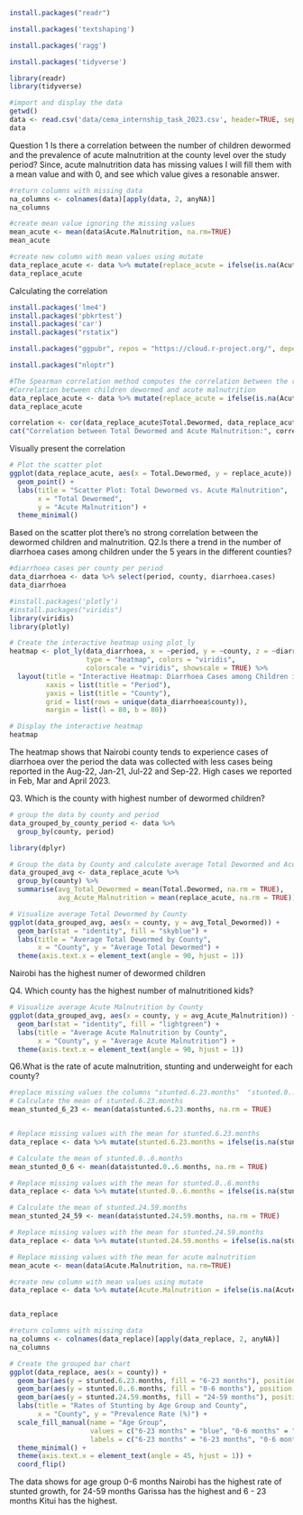 ```r
install.packages("readr")
```
```r
install.packages('textshaping')
```

```r
install.packages('ragg')
```

```r
install.packages('tidyverse')
```

```r
library(readr)
library(tidyverse)
```
```r
#import and display the data
getwd()
data <- read.csv('data/cema_internship_task_2023.csv', header=TRUE, sep=",")
data
```
Question 1
Is there a correlation between the number of children dewormed and the prevalence of acute malnutrition at the county level over the study period?
Since, acute malnutrition data has missing values I will fill them with a mean value and with 0, and see which value gives a resonable answer.
```r
#return columns with missing data
na_columns <- colnames(data)[apply(data, 2, anyNA)]
na_columns
```
```r
#create mean value ignoring the missing values
mean_acute <- mean(data$Acute.Malnutrition, na.rm=TRUE)
mean_acute
```
```r
#create new column with mean values using mutate
data_replace_acute <- data %>% mutate(replace_acute = ifelse(is.na(Acute.Malnutrition), mean_acute, Acute.Malnutrition))
data_replace_acute
```
Calculating the correlation
```r
install.packages('lme4')
install.packages('pbkrtest')
install.packages('car')
install.packages("rstatix")

install.packages("ggpubr", repos = "https://cloud.r-project.org/", dependencies = TRUE)


```
```r
install.packages("nloptr")
```
```r
#The Spearman correlation method computes the correlation between the rank of x and the rank of y variable
#Correlation between children dewormed and acute malnutrition
data_replace_acute <- data %>% mutate(replace_acute = ifelse(is.na(Acute.Malnutrition), mean_acute, Acute.Malnutrition))
data_replace_acute
```


```r
correlation <- cor(data_replace_acute$Total.Dewormed, data_replace_acute$replace_acute, use = "complete.obs")
cat("Correlation between Total Dewormed and Acute Malnutrition:", correlation, "\n")
```
Visually present the correlation
```r
# Plot the scatter plot
ggplot(data_replace_acute, aes(x = Total.Dewormed, y = replace_acute)) +
  geom_point() +
  labs(title = "Scatter Plot: Total Dewormed vs. Acute Malnutrition",
       x = "Total Dewormed",
       y = "Acute Malnutrition") +
  theme_minimal()
```
Based on the scatter plot there's no strong correlation between the dewormed children and malnutrition.
Q2.Is there a trend in the number of diarrhoea cases among children under the 5 years in the different counties?
```r
#diarrhoea cases per county per period
data_diarrhoea <- data %>% select(period, county, diarrhoea.cases)
data_diarrhoea
```

```r
#install.packages('plotly')
#install.packages("viridis")
library(viridis)
library(plotly)

# Create the interactive heatmap using plot_ly
heatmap <- plot_ly(data_diarrhoea, x = ~period, y = ~county, z = ~diarrhoea.cases,
                   type = "heatmap", colors = "viridis",
                   colorscale = "viridis", showscale = TRUE) %>%
  layout(title = "Interactive Heatmap: Diarrhoea Cases among Children in the different counties",
         xaxis = list(title = "Period"),
         yaxis = list(title = "County"),
         grid = list(rows = unique(data_diarrhoea$county)),
         margin = list(l = 80, b = 80))

# Display the interactive heatmap
heatmap
```

The heatmap shows that Nairobi county tends to experience cases of diarrhoea over the period the data was collected with less cases being reported in the Aug-22, Jan-21, Jul-22 and  Sep-22. High cases we reported in Feb, Mar and April 2023.

Q3. Which is the county with highest number of dewormed children?
```r
# group the data by county and period
data_grouped_by_county_period <- data %>% 
  group_by(county, period)
```
```r
library(dplyr)

# Group the data by County and calculate average Total Dewormed and Acute Malnutrition
data_grouped_avg <- data_replace_acute %>% 
  group_by(county) %>%
  summarise(avg_Total_Dewormed = mean(Total.Dewormed, na.rm = TRUE),
            avg_Acute_Malnutrition = mean(replace_acute, na.rm = TRUE))
```

```r
# Visualize average Total Dewormed by County
ggplot(data_grouped_avg, aes(x = county, y = avg_Total_Dewormed)) +
  geom_bar(stat = "identity", fill = "skyblue") +
  labs(title = "Average Total Dewormed by County",
       x = "County", y = "Average Total Dewormed") +
  theme(axis.text.x = element_text(angle = 90, hjust = 1))
```
Nairobi has the highest numer of dewormed children

Q4. Which county has the highest number of malnutritioned kids?
```r
# Visualize average Acute Malnutrition by County
ggplot(data_grouped_avg, aes(x = county, y = avg_Acute_Malnutrition)) +
  geom_bar(stat = "identity", fill = "lightgreen") +
  labs(title = "Average Acute Malnutrition by County",
       x = "County", y = "Average Acute Malnutrition") +
  theme(axis.text.x = element_text(angle = 90, hjust = 1))
```
Q6.What is the rate of acute malnutrition, stunting and underweight for each county?
```r
#replace missing values the columns "stunted.6.23.months"  "stunted.0..6.months"  "stunted.24.59.months"
# Calculate the mean of stunted.6.23.months
mean_stunted_6_23 <- mean(data$stunted.6.23.months, na.rm = TRUE)


# Replace missing values with the mean for stunted.6.23.months
data_replace <- data %>% mutate(stunted.6.23.months = ifelse(is.na(stunted.6.23.months), mean_stunted_6_23, stunted.6.23.months))

# Calculate the mean of stunted.0..6.months
mean_stunted_0_6 <- mean(data$stunted.0..6.months, na.rm = TRUE)

# Replace missing values with the mean for stunted.0..6.months
data_replace <- data %>% mutate(stunted.0..6.months = ifelse(is.na(stunted.0..6.months), mean_stunted_0_6, stunted.0..6.months))

# Calculate the mean of stunted.24.59.months
mean_stunted_24_59 <- mean(data$stunted.24.59.months, na.rm = TRUE)

# Replace missing values with the mean for stunted.24.59.months
data_replace <- data %>% mutate(stunted.24.59.months = ifelse(is.na(stunted.24.59.months), mean_stunted_24_59, stunted.24.59.months))

# Replace missing values with the mean for acute malnutrition
mean_acute <- mean(data$Acute.Malnutrition, na.rm=TRUE)

#create new column with mean values using mutate
data_replace <- data %>% mutate(Acute.Malnutrition = ifelse(is.na(Acute.Malnutrition), mean_acute, Acute.Malnutrition))


data_replace
```
```r
#return columns with missing data
na_columns <- colnames(data_replace)[apply(data_replace, 2, anyNA)]
na_columns
```

```r
# Create the grouped bar chart
ggplot(data_replace, aes(x = county)) +
  geom_bar(aes(y = stunted.6.23.months, fill = "6-23 months"), position = "dodge", stat = "identity", width = 0.5) +
  geom_bar(aes(y = stunted.0..6.months, fill = "0-6 months"), position = "dodge", stat = "identity", width = 0.5) +
  geom_bar(aes(y = stunted.24.59.months, fill = "24-59 months"), position = "dodge", stat = "identity", width = 0.5) +
  labs(title = "Rates of Stunting by Age Group and County",
       x = "County", y = "Prevalence Rate (%)") +
  scale_fill_manual(name = "Age Group",
                    values = c("6-23 months" = "blue", "0-6 months" = "red", "24-59 months" = "green"),
                    labels = c("6-23 months" = "6-23 months", "0-6 months" = "0-6 months", "24-59 months" = "24-59 months")) +
  theme_minimal() +
  theme(axis.text.x = element_text(angle = 45, hjust = 1)) +
  coord_flip()


```
The data shows for age group 0-6 months  Nairobi has the highest rate of stunted growth, for 24-59 months Garissa has the highest and 6 - 23 months Kitui has the highest.
